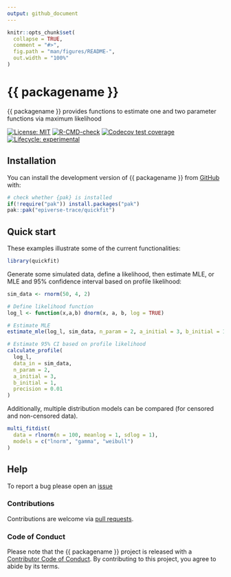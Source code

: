 ```yaml
---
output: github_document
---
```


<!-- README.md is generated from README.Rmd. Please edit that file. -->
<!-- The code to render this README is stored in .github/workflows/render-readme.yaml -->
<!-- Variables marked with double curly braces will be transformed beforehand: -->
<!-- `packagename` is extracted from the DESCRIPTION file -->
<!-- `gh_repo` is extracted via a special environment variable in GitHub Actions -->


```r
knitr::opts_chunk$set(
  collapse = TRUE,
  comment = "#>",
  fig.path = "man/figures/README-",
  out.width = "100%"
)
```

# {{ packagename }}

{{ packagename }} provides functions to estimate one and two parameter functions
via maximum likelihood

<!-- badges: start -->
[![License: MIT](https://img.shields.io/badge/License-MIT-yellow.svg)](https://opensource.org/licenses/MIT)
[![R-CMD-check](https://github.com/{{ gh_repo }}/actions/workflows/R-CMD-check.yaml/badge.svg)](https://github.com/{{ gh_repo }}/actions/workflows/R-CMD-check.yaml)
[![Codecov test coverage](https://codecov.io/gh/{{ gh_repo }}/branch/main/graph/badge.svg)](https://app.codecov.io/gh/{{ gh_repo }}?branch=main)
[![Lifecycle: experimental](https://img.shields.io/badge/lifecycle-experimental-orange.svg)](https://lifecycle.r-lib.org/articles/stages.html#experimental)
<!-- badges: end -->


## Installation

You can install the development version of {{ packagename }} from
[GitHub](https://github.com/) with:

```r
# check whether {pak} is installed
if(!require("pak")) install.packages("pak")
pak::pak("epiverse-trace/quickfit")
```

## Quick start

These examples illustrate some of the current functionalities:

```r
library(quickfit)
```

Generate some simulated data, define a likelihood, then estimate MLE, 
or MLE and 95% confidence interval based on profile likelihood:

```r
sim_data <- rnorm(50, 4, 2)

# Define likelihood function
log_l <- function(x,a,b) dnorm(x, a, b, log = TRUE)

# Estimate MLE
estimate_mle(log_l, sim_data, n_param = 2, a_initial = 3, b_initial = 1)

# Estimate 95% CI based on profile likelihood
calculate_profile(
  log_l, 
  data_in = sim_data, 
  n_param = 2, 
  a_initial = 3, 
  b_initial = 1, 
  precision = 0.01
)
```

Additionally, multiple distribution models can be compared (for censored and 
non-censored data).

```r
multi_fitdist(
  data = rlnorm(n = 100, meanlog = 1, sdlog = 1), 
  models = c("lnorm", "gamma", "weibull")
)
```

## Help 

To report a bug please open an [issue](https://github.com/epiverse-trace/quickfit/issues/new/choose)

### Contributions

Contributions are welcome via [pull requests](https://github.com/{{ gh_repo }}/pulls).

### Code of Conduct

Please note that the {{ packagename }} project is released with a 
[Contributor Code of Conduct](https://github.com/epiverse-trace/.github/blob/main/CODE_OF_CONDUCT.md).
By contributing to this project, you agree to abide by its terms.
